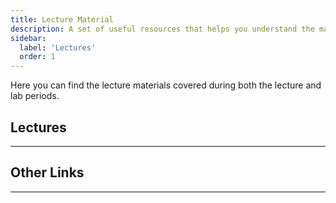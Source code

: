 ```yaml
---
title: Lecture Material 
description: A set of useful resources that helps you understand the material.
sidebar:
  label: 'Lectures'
  order: 1
---
```



Here you can find the lecture materials covered during both the lecture and lab periods.


## Lectures
--- 

<CardGrid>	
    <LinkCard title="REST" href="rest/resources" />  
    <LinkCard title="Pagination & Filtering" href="pagination/pagination" />  
    <LinkCard title="Securing Web Services" href="security/aa" />      
    <LinkCard title="Implementation" href="../implementation/common/result-pattern" />  		
</CardGrid>


## Other Links
--- 
<CardGrid>	                
    <LinkCard title="PHP material" href="../php/" />  		
    <LinkCard title="JavaScript material" href="../javascript/ajax" />  		
</CardGrid>
